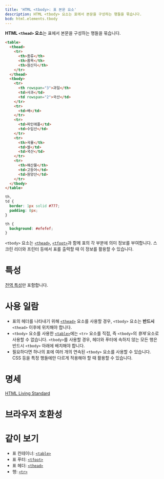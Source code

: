 ```yaml
---
title: 'HTML <tbody>: 표 본문 요소'
description: HTML <tbody> 요소는 표에서 본문을 구성하는 행들을 묶습니다.
bcd: html.elements.tbody
---
```


**HTML `<thead>` 요소**는 표에서 본문을 구성하는 행들을 묶습니다.

<HTMLDemo height={180}>

```html
<table>
  <thead>
    <tr>
      <th>종류</th>
      <th>품목</th>
      <th>원산지</th>
    </tr>
  </thead>
  <tbody>
    <tr>
      <th rowspan="3">과일</th>
      <td>사과</td>
      <td rowspan="2">국산</td>
    </tr>
    <tr>
      <td>배</td>
    </tr>
    <tr>
      <td>파인애플</td>
      <td>수입산</td>
    </tr>
    <tr>
      <th>곡물</th>
      <td>쌀</td>
      <td>국산</td>
    </tr>
    <tr>
      <th>해산물</th>
      <td>고등어</td>
      <td>원양산</td>
    </tr>
  </tbody>
</table>
```

```css
th,
td {
  border: 1px solid #777;
  padding: 8px;
}

th {
  background: #efefef;
}
```

</HTMLDemo>

`<tbody>` 요소는 [`<thead>`](./thead), [`<tfoot>`](https://developer.mozilla.org/en-US/docs/Web/HTML/Element/tfoot)과 함께 표의 각 부분에 의미 정보를 부여합니다. 스크린 리더와 프린터 등에서 표를 출력할 때 이 정보를 활용할 수 있습니다.

# 특성

[전역 특성](/docs/Web/HTML/Global_attributes)만 포함합니다.

# 사용 일람

- 표의 헤더를 나타내기 위해 [`<thead>`](./thead) 요소를 사용할 경우, `<tbody>` 요소는 **반드시** `<thead>` 이후에 위치해야 합니다.
- `<tbody>` 요소를 사용한 [`<table>`](./table)에는 `<tr>` 요소를 직접, 즉 `<tbody>`의 *형제* 요소로 사용할 수 없습니다. `<tbody>`를 사용할 경우, 헤더와 푸터에 속하지 않는 모든 행은 반드시 `<tbody>` 아래에 배치해야 합니다.
- 필요하다면 하나의 표에 여러 개의 연속된 `<tbody>` 요소를 사용할 수 있습니다. CSS 등을 특정 행들에만 다르게 적용해야 할 때 활용할 수 있습니다.

# 명세

[HTML Living Standard](https://html.spec.whatwg.org/multipage/tables.html#the-tbody-element)

# 브라우저 호환성

<BrowserCompat data={props.bcd} />

# 같이 보기

- 표 컨테이너: [`<table>`](./table)
- 표 푸터: [`<tfoot>`](./tfoot)
- 표 헤더: [`<thead>`](./thead)
- 행: [`<tr>`](./tr)
